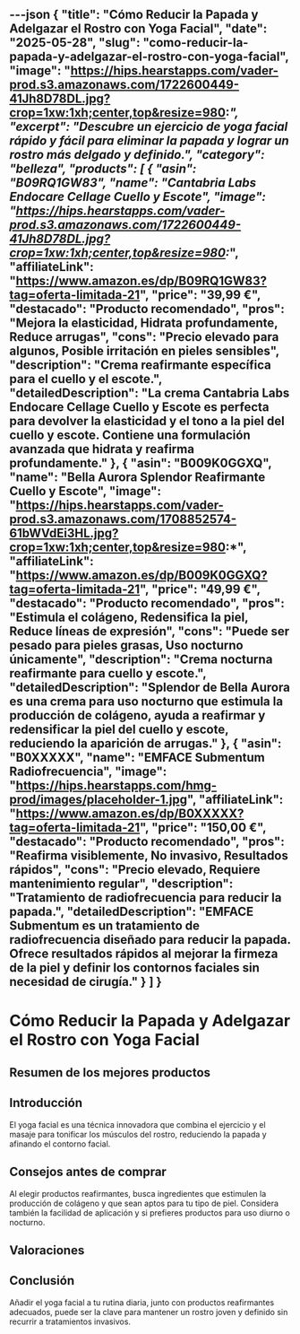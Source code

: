 ---json
{
  "title": "Cómo Reducir la Papada y Adelgazar el Rostro con Yoga Facial",
  "date": "2025-05-28",
  "slug": "como-reducir-la-papada-y-adelgazar-el-rostro-con-yoga-facial",
  "image": "https://hips.hearstapps.com/vader-prod.s3.amazonaws.com/1722600449-41Jh8D78DL.jpg?crop=1xw:1xh;center,top&resize=980:*",
  "excerpt": "Descubre un ejercicio de yoga facial rápido y fácil para eliminar la papada y lograr un rostro más delgado y definido.",
  "category": "belleza",
  "products": [
    {
      "asin": "B09RQ1GW83",
      "name": "Cantabria Labs Endocare Cellage Cuello y Escote",
      "image": "https://hips.hearstapps.com/vader-prod.s3.amazonaws.com/1722600449-41Jh8D78DL.jpg?crop=1xw:1xh;center,top&resize=980:*",
      "affiliateLink": "https://www.amazon.es/dp/B09RQ1GW83?tag=oferta-limitada-21",
      "price": "39,99 €",
      "destacado": "Producto recomendado",
      "pros": "Mejora la elasticidad, Hidrata profundamente, Reduce arrugas",
      "cons": "Precio elevado para algunos, Posible irritación en pieles sensibles",
      "description": "Crema reafirmante específica para el cuello y el escote.",
      "detailedDescription": "La crema Cantabria Labs Endocare Cellage Cuello y Escote es perfecta para devolver la elasticidad y el tono a la piel del cuello y escote. Contiene una formulación avanzada que hidrata y reafirma profundamente."
    },
    {
      "asin": "B009K0GGXQ",
      "name": "Bella Aurora Splendor Reafirmante Cuello y Escote",
      "image": "https://hips.hearstapps.com/vader-prod.s3.amazonaws.com/1708852574-61bWVdEi3HL.jpg?crop=1xw:1xh;center,top&resize=980:*",
      "affiliateLink": "https://www.amazon.es/dp/B009K0GGXQ?tag=oferta-limitada-21",
      "price": "49,99 €",
      "destacado": "Producto recomendado",
      "pros": "Estimula el colágeno, Redensifica la piel, Reduce líneas de expresión",
      "cons": "Puede ser pesado para pieles grasas, Uso nocturno únicamente",
      "description": "Crema nocturna reafirmante para cuello y escote.",
      "detailedDescription": "Splendor de Bella Aurora es una crema para uso nocturno que estimula la producción de colágeno, ayuda a reafirmar y redensificar la piel del cuello y escote, reduciendo la aparición de arrugas."
    },
    {
      "asin": "B0XXXXX",
      "name": "EMFACE Submentum Radiofrecuencia",
      "image": "https://hips.hearstapps.com/hmg-prod/images/placeholder-1.jpg",
      "affiliateLink": "https://www.amazon.es/dp/B0XXXXX?tag=oferta-limitada-21",
      "price": "150,00 €",
      "destacado": "Producto recomendado",
      "pros": "Reafirma visiblemente, No invasivo, Resultados rápidos",
      "cons": "Precio elevado, Requiere mantenimiento regular",
      "description": "Tratamiento de radiofrecuencia para reducir la papada.",
      "detailedDescription": "EMFACE Submentum es un tratamiento de radiofrecuencia diseñado para reducir la papada. Ofrece resultados rápidos al mejorar la firmeza de la piel y definir los contornos faciales sin necesidad de cirugía."
    }
  ]
}
---


# Cómo Reducir la Papada y Adelgazar el Rostro con Yoga Facial

## Resumen de los mejores productos

<ProductRankingTable products={products} />

## Introducción

El yoga facial es una técnica innovadora que combina el ejercicio y el masaje para tonificar los músculos del rostro, reduciendo la papada y afinando el contorno facial.

## Consejos antes de comprar

Al elegir productos reafirmantes, busca ingredientes que estimulen la producción de colágeno y que sean aptos para tu tipo de piel. Considera también la facilidad de aplicación y si prefieres productos para uso diurno o nocturno.

## Valoraciones

<ProductDetailCard product={products[0]} />

<ProductDetailCard product={products[1]} />

<ProductDetailCard product={products[2]} />

## Conclusión

Añadir el yoga facial a tu rutina diaria, junto con productos reafirmantes adecuados, puede ser la clave para mantener un rostro joven y definido sin recurrir a tratamientos invasivos.
